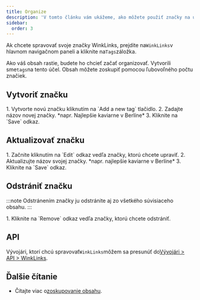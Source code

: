 ```yaml
---
title: Organize
description: 'V tomto článku vám ukážeme, ako môžete použiť značky na usporiadanie obsahu.'
sidebar:
  order: 3
---
```


Ak chcete spravovať svoje značky WinkLinks, prejdite na`WinkLinks`v hlavnom navigačnom paneli a kliknite na`Tags`záložka.

Ako váš obsah rastie, budete ho chcieť začať organizovať. Vytvorili sme`tags`na tento účel. Obsah môžete zoskupiť pomocou ľubovoľného počtu značiek.

## Vytvoriť značku

<Steps>
  1. Vytvorte novú značku kliknutím na `Add a new tag` tlačidlo.
  2. Zadajte názov novej značky. *napr. Najlepšie kaviarne v Berlíne*
  3. Kliknite na `Save` odkaz.
</Steps>


## Aktualizovať značku

<Steps>
  1. Začnite kliknutím na `Edit` odkaz vedľa značky, ktorú chcete upraviť.
  2. Aktualizujte názov svojej značky. *napr. najlepšie kaviarne v Berlíne*
  3. Kliknite na `Save` odkaz.
</Steps>


## Odstrániť značku

:::note
Odstránením značky ju odstránite aj zo všetkého súvisiaceho obsahu. :::

<Steps>
  1. Kliknite na `Remove` odkaz vedľa značky, ktorú chcete odstrániť.
</Steps>


## API

Vývojári, ktorí chcú spravovať`WinkLinks`môžem sa presunúť do[Vývojári > API > WinkLinks](/developers/apis/#winklinks-api).

## Ďalšie čítanie

* Čítajte viac o[zoskupovanie obsahu](/link-manager/content#grouping-content).

